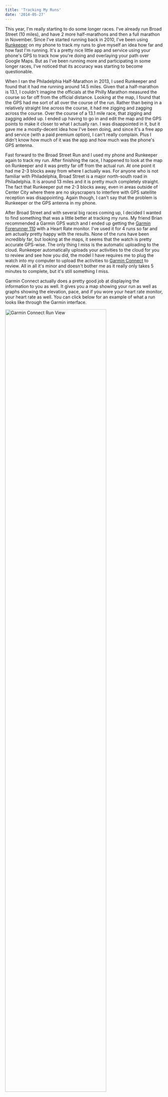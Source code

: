 ```yaml
---
title: 'Tracking My Runs'
date: '2014-05-27'
---
```


This year, I'm really starting to do some longer races. I've already run Broad Street (10 miles), and have 2 more half-marathons and then a full marathon in November. Since I've started running back in 2010, I've been using <a href="http://www.runkeeper.com/" target="_blank" rel="noopener">Runkeeper</a> on my phone to track my runs to give myself an idea how far and how fast I'm running. It's a pretty nice little app and service using your phone's GPS to track how you're doing and overlaying your path over Google Maps. But as I've been running more and participating in some longer races, I've noticed that its accuracy was starting to become questionable.

When I ran the Philadelphia Half-Marathon in 2013, I used Runkeeper and found that it had me running around 14.5 miles. Given that a half-marathon is 13.1, I couldn't imagine the officials at the Philly Marathon measured the course so far off from the official distance. Looking at the map, I found that the GPS had me sort of all over the course of the run. Rather than being in a relatively straight line across the course, it had me zigging and zagging across the course. Over the course of a 13.1 mile race, that zigging and zagging added up. I ended up having to go in and edit the map and the GPS points to make it closer to what I actually ran. I was disappointed in it, but it gave me a mostly-decent idea how I've been doing, and since it's a free app and service (with a paid premium option), I can't really complain. Plus I didn't know how much of it was the app and how much was the phone's GPS antenna.

Fast forward to the Broad Street Run and I used my phone and Runkeeper again to track my run. After finishing the race, I happened to look at the map on Runkeeper and it was pretty far off from the actual run. At one point it had me 2-3 blocks away from where I actually was. For anyone who is not familiar with Philadelphia, Broad Street is a major north-south road in Philadelphia. It is around 13 miles and it is pretty much completely straight. The fact that Runkeeper put me 2-3 blocks away, even in areas outside of Center City where there are no skyscrapers to interfere with GPS satellite reception was disappointing. Again though, I can't say that the problem is Runkeeper or the GPS antenna in my phone.

After Broad Street and with several big races coming up, I decided I wanted to find something that was a little better at tracking my runs. My friend Brian recommended a Garmin GPS watch and I ended up getting the <a href="http://www.amazon.com/Garmin-Forerunner-GPS-Enabled-Sport-Monitor/dp/B003J2V8AC" target="_blank" rel="noopener">Garmin Forerunner 110</a> with a Heart Rate monitor. I've used it for 4 runs so far and am actually pretty happy with the results. None of the runs have been incredibly far, but looking at the maps, it seems that the watch is pretty accurate GPS-wise. The only thing I miss is the automatic uploading to the cloud. Runkeeper automatically uploads your activities to the cloud for you to review and see how you did, the model I have requires me to plug the watch into my computer to upload the activities to <a href="http://www.garminconnect.com/" target="_blank" rel="noopener">Garmin Connect</a> to review. All in all it's minor and doesn't bother me as it really only takes 5 minutes to complete, but it's still something I miss.

Garmin Connect actually does a pretty good job at displaying the information to you as well. It gives you a map showing your run as well as graphs showing the elevation, pace, and if you wore your heart rate monitor, your heart rate as well. You can click below for an example of what a run looks like through the Garmin interface.

<p class="center-align">
    <img src="/assets/images/posts/garmin-connect.jpg" alt="Garmin Connect Run View" width="80%" />
</p>

You can see that it gives you a pretty good idea of how I did based on elevation, how I was able to maintain or lose my pace as well as where my heart rate was. I'm looking forward to using this as I ramp up my runs over the next 2 weeks as I prepare for the ODDyssey Half-Marathon June 8th.
